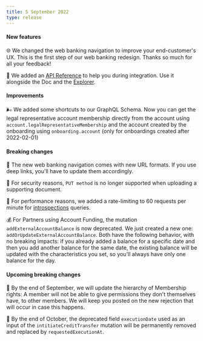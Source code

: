 ```yaml
---
title: 5 September 2022
type: release
---
```


<h4>New features</h4>

🌐 We changed the web banking navigation to improve your end-customer's UX. This is the first step of our web banking redesign. Thanks so much for all your feedback!

🔎 We added an [API Reference](https://api-reference.swan.io/) to help you during integration. Use it alongside the Doc and the [Explorer](https://explorer.swan.io/).

<h4>Improvements</h4>

🌬️ We added some shortcuts to our GraphQL Schema. Now you can get the legal representative account membership directly from the account using `account.legalRepresentativeMembership` and the account created by the onboarding using `onboarding.account` (only for onboardings created after 2022-02-01)

<h4>Breaking changes</h4>

🔗 The new web banking navigation comes with new URL formats. If you use deep links, you'll have to update them accordingly.

🔐 For security reasons, `PUT method` is no longer supported when uploading a supporting document.

🏅 For performance reasons, we added a rate-limiting to 60 requests per minute for [introspections](https://graphql.org/learn/introspection/) queries.

💰 For Partners using Account Funding, the mutation `addExternalAccountBalance` is now deprecated. We just created a new one: `addOrUpdateExternalAccountBalance`. Both have the following behavior, with no breaking impacts: if you already added a balance for a specific date and then you add another balance for the same date, the existing balance will be updated with the characteristics you set, so you'll always have only one balance for the day.

<h4>Upcoming breaking changes</h4>

👥 By the end of September, we will update the hierarchy of Membership rights: A member will not be able to give permissions they don't themselves have, to other members. We will keep you posted on the new rejection that will occur in case this happens.

📅 By the end of October, the deprecated field `executionDate` used as an input of the `intitiateCreditTransfer` mutation will be permanently removed and replaced by `requestedExecutionAt`.
